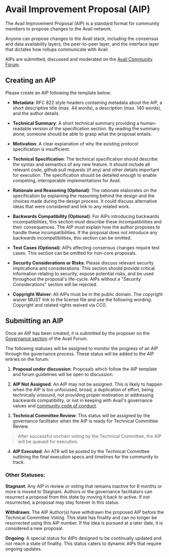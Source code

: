 # Avail Improvement Proposal (AIP)

The Avail Improvement Proposal (AIP) is a standard format for community members to propose changes to the Avail network. 

Anyone can propose changes to the Avail stack, including the consensus and data availability layers, the peer-to-peer layer, and the interface layer that dictates how rollups communicate with Avail.

AIPs are submitted, discussed and moderated on the [Avail Community Forum](https://forum.availproject.org/).

## Creating an AIP

Please create an AIP following the template below:

- **Metadata**: RFC 822 style headers containing metadata about the AIP, a short descriptive title (max. 44 words), a description (max. 140 words), and the author details.

- **Technical Summary**: A short technical summary providing a human-readable version of the specification section. By reading the summary alone, someone should be able to grasp what the proposal entails.

- **Motivation**: A clear explanation of why the existing protocol specification is insufficient.

- **Technical Specification**: The technical specification should describe the syntax and semantics of any new feature. It should include all relevant code, github pull requests (if any) and other details important for execution. The specification should be detailed enough to enable competing, interoperable implementations for Avail.

- **Rationale and Reasoning (Optional)**: The rationale elaborates on the specification by explaining the reasoning behind the design and the choices made during the design process. It could discuss alternative ideas that were considered and link to any related work.

- **Backwards Compatibility (Optional)**: For AIPs introducing backwards incompatibilities, this section must describe these incompatibilities and their consequences. The AIP must explain how the author proposes to handle these incompatibilities. If the proposal does not introduce any backwards incompatibilities, this section can be omitted.

- **Test Cases (Optional)**: AIPs affecting consensus changes require test cases. This section can be omitted for non-core proposals.

- **Security Considerations or Risks**: Please discuss relevant security implications and considerations. This section should provide critical information relating to security, expose potential risks, and be used throughout the proposal's life-cycle. AIPs without a "Security Considerations" section will be rejected.

- **Copyright Waiver**: All AIPs must be in the public domain. The copyright waiver MUST link to the license file and use the following wording: Copyright and related rights waived via CC0.

## Submitting an AIP

Once an AIP has been created, it is submitted by the proposer on the [Governance section](https://forum.availproject.org/c/governance/32) of the Avail Forum. 

The following statuses will be assigned to monitor the progress of an AIP through the governance process. These status will be added to the AIP entries on the forum:

1. **Proposal under discussion**: Proposals which follow the AIP template and forum guidelines will be open to discussion.

2. **AIP Not Assigned**: An AIP may not be assigned. This is likely to happen when the AIP is too unfocused, broad, a duplication of effort, being technically unsound, not providing proper motivation or addressing backwards compatibility, or not in keeping with Avail's governance values and [community code of conduct](https://forum.availproject.org/faq).

3. **Technical Committee Review**: This status will be assigned by the governance facilitator when the AIP is ready for Technical Committee Review.

> After successful onchain voting by the Technical Committee, the AIP will be queued for execution. 

4. **AIP Executed**: An ATR will be posted by the Technical Committee outlining the final execution specs and timelines for the community to track.


### Other Statuses:

**Stagnant**: Any AIP in review or voting that remains inactive for 6 months or more is moved to Stagnant. Authors or the governance facilitators can resurrect a proposal from this state by moving it back to active. If not resurrected, a proposal may stay forever in this status.

**Withdrawn**: The AIP Author(s) have withdrawn the proposed AIP before the Technical Committee Voting. This state has finality and can no longer be resurrected using this AIP number. If the idea is pursued at a later date, it is considered a new proposal.

**Ongoing**: A special status for AIPs designed to be continually updated and not reach a state of finality. This status caters to dynamic AIPs that require ongoing updates.
